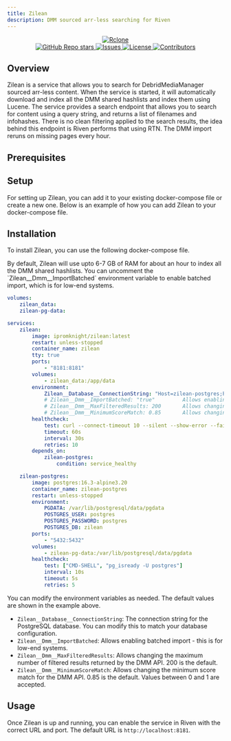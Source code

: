 ```yaml
---
title: Zilean
description: DMM sourced arr-less searching for Riven
---
```



<div align="center">
    <a href="https://github.com/iPromKnight/zilean">
        <img
            alt="Rclone"
            src="https://avatars.githubusercontent.com/u/156901906?v=4"
            style={{borderRadius: '10px'}}
        ></img>
    </a>
</div>

<div align="center">
    <a
        href="https://github.com/iPromKnight/zilean/stargazers"
        style={{ display: "inline-block", marginRight: "10px" }}
    >
        <img
            alt="GitHub Repo stars"
            src="https://img.shields.io/github/stars/iPromKnight/zilean"
        />
    </a>
    <a
        href="https://github.com/iPromKnight/zilean/issues"
        style={{ display: "inline-block", marginRight: "10px" }}
    >
        <img
            alt="Issues"
            src="https://img.shields.io/github/issues/iPromKnight/zilean"
        />
    </a>
    <a
        href="https://github.com/iPromKnight/zilean/blob/main/LICENSE"
        style={{ display: "inline-block", marginRight: "10px" }}
    >
        <img
            alt="License"
            src="https://img.shields.io/github/license/iPromKnight/zilean"
        />
    </a>
    <a
        href="https://github.com/iPromKnight/zilean/graphs/contributors"
        style={{ display: "inline-block", marginRight: "10px" }}
    >
        <img
            alt="Contributors"
            src="https://img.shields.io/github/contributors/iPromKnight/zilean"
        />
    </a>
</div>

## Overview

Zilean is a service that allows you to search for DebridMediaManager sourced arr-less content. When the service is started,
it will automatically download and index all the DMM shared hashlists and index them using Lucene. The service provides a search endpoint
that allows you to search for content using a query string, and returns a list of filenames and infohashes.
There is no clean filtering applied to the search results, the idea behind this endpoint is Riven performs that using RTN.
The DMM import reruns on missing pages every hour.

## Prerequisites

<Cards>
    <Card
        href="/docs/docker"
        title="Docker"
        description="Required to run zilean in a containerized environment."
    />
</Cards>

## Setup

For setting up Zilean, you can add it to your existing docker-compose file or create a new one. Below is an example of how you can add Zilean to your docker-compose file.

<File name="docker-compose.yml" />

## Installation

To install Zilean, you can use the following docker-compose file.

<Callout type="warn">
    By default, Zilean will use upto 6-7 GB of RAM for about an hour to index all the DMM shared hashlists.
    You can uncomment the `Zilean__Dmm__ImportBatched` environment variable to enable batched import, which is for low-end systems.
</Callout>

```yaml title="docker-compose.yml"
volumes:
    zilean_data:
    zilean-pg-data:

services:
    zilean:
        image: ipromknight/zilean:latest
        restart: unless-stopped
        container_name: zilean
        tty: true
        ports:
            - "8181:8181"
        volumes:
            - zilean_data:/app/data
        environment:
            Zilean__Database__ConnectionString: "Host=zilean-postgres;Port=5432;Database=zilean;Username=postgres;Password=postgres"
            # Zilean__Dmm__ImportBatched: "true"         Allows enabling batched import - this is for low-end systems.
            # Zilean__Dmm__MaxFilteredResults: 200       Allows changing the maximum number of filtered results returned by the DMM API. 200 is the default.
            # Zilean__Dmm__MinimumScoreMatch: 0.85       Allows changing the minimum score match for the DMM API. 0.85 is the default. Values between 0 and 1 are accepted.
        healthcheck:
            test: curl --connect-timeout 10 --silent --show-error --fail http://localhost:8181/healthchecks/ping
            timeout: 60s
            interval: 30s
            retries: 10
        depends_on:
            zilean-postgres:
                condition: service_healthy

    zilean-postgres:
        image: postgres:16.3-alpine3.20
        container_name: zilean-postgres
        restart: unless-stopped
        environment:
            PGDATA: /var/lib/postgresql/data/pgdata
            POSTGRES_USER: postgres
            POSTGRES_PASSWORD: postgres
            POSTGRES_DB: zilean
        ports:
            - "5432:5432"
        volumes:
            - zilean-pg-data:/var/lib/postgresql/data/pgdata
        healthcheck:
            test: ["CMD-SHELL", "pg_isready -U postgres"]
            interval: 10s
            timeout: 5s
            retries: 5
```

You can modify the environment variables as needed. The default values are shown in the example above.

- `Zilean__Database__ConnectionString`: The connection string for the PostgreSQL database. You can modify this to match your database configuration.
- `Zilean__Dmm__ImportBatched`: Allows enabling batched import - this is for low-end systems.
- `Zilean__Dmm__MaxFilteredResults`: Allows changing the maximum number of filtered results returned by the DMM API. 200 is the default.
- `Zilean__Dmm__MinimumScoreMatch`: Allows changing the minimum score match for the DMM API. 0.85 is the default. Values between 0 and 1 are accepted.

## Usage

Once Zilean is up and running, you can enable the service in Riven with the correct URL and port. The default URL is `http://localhost:8181`.